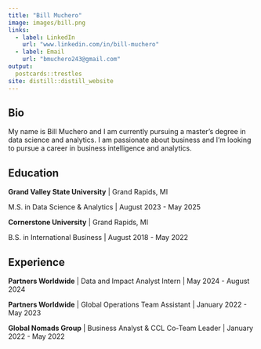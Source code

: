 ```yaml
---
title: "Bill Muchero"
image: images/bill.png
links:
  - label: LinkedIn
    url: "www.linkedin.com/in/bill-muchero"
  - label: Email
    url: "bmuchero243@gmail.com"
output:
  postcards::trestles
site: distill::distill_website
---
```

 
## Bio

My name is Bill Muchero and I am currently pursuing a master's degree in data science
and analytics. I am passionate about business and I'm looking to pursue a career
in business intelligence and analytics.

## Education

**Grand Valley State University** | Grand Rapids, MI

M.S. in Data Science & Analytics | August 2023 - May 2025

**Cornerstone University** | Grand Rapids, MI

B.S. in International Business | August 2018 - May 2022

## Experience

**Partners Worldwide** |  Data and Impact Analyst Intern | May 2024 - August 2024

**Partners Worldwide** | Global Operations Team Assistant | January 2022 - May 2023

**Global Nomads Group** | Business Analyst & CCL Co-Team Leader | January 2022 - May 2022
